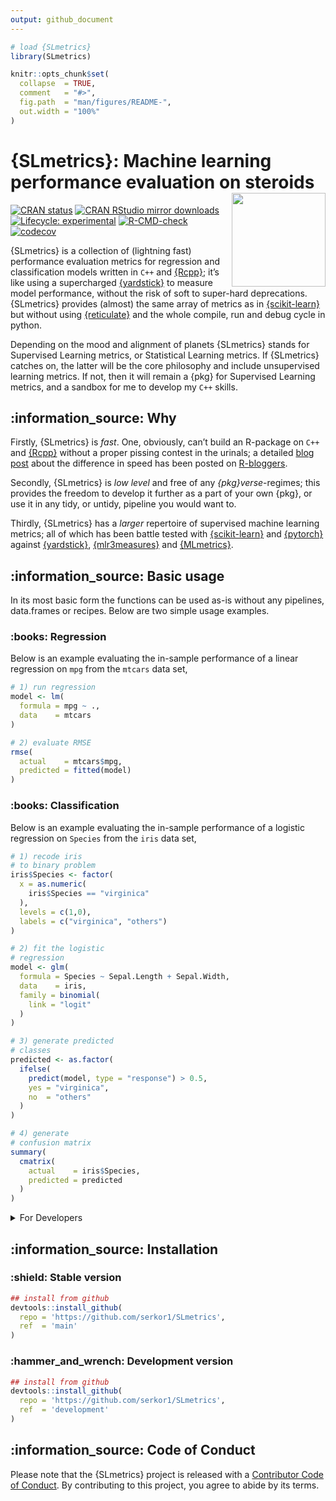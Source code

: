 ```yaml
---
output: github_document
---
```


<!-- README.md is generated from README.Rmd. Please edit that file -->

```r
# load {SLmetrics}
library(SLmetrics)

knitr::opts_chunk$set(
  collapse  = TRUE,
  comment   = "#>",
  fig.path  = "man/figures/README-",
  out.width = "100%"
)
```

# {SLmetrics}: Machine learning performance evaluation on steroids <img src="man/figures/logo.png" align="right" height="150" alt="" />

<!-- badges: start -->
[![CRAN status](https://www.r-pkg.org/badges/version/SLmetrics)](https://CRAN.R-project.org/package=SLmetrics)
[![CRAN RStudio mirror downloads](https://cranlogs.r-pkg.org/badges/last-month/SLmetrics?color=blue)](https://r-pkg.org/pkg/SLmetrics)
[![Lifecycle: experimental](https://img.shields.io/badge/lifecycle-experimental-orange.svg)](https://lifecycle.r-lib.org/articles/stages.html#experimental)
[![R-CMD-check](https://github.com/serkor1/SLmetrics/actions/workflows/R-CMD-check.yaml/badge.svg)](https://github.com/serkor1/SLmetrics/actions/workflows/R-CMD-check.yaml)
[![codecov](https://codecov.io/gh/serkor1/SLmetrics/branch/development/graph/badge.svg?token=X2osJDSRlN)](https://codecov.io/gh/serkor1/SLmetrics)
<!-- badges: end -->

{SLmetrics} is a collection of (lightning fast) performance evaluation metrics for regression and classification models written in `C++` and [{Rcpp}](https://github.com/RcppCore/Rcpp); it's like using a supercharged [{yardstick}](https://github.com/tidymodels/yardstick) to measure model performance, without the risk of soft to super-hard deprecations. {SLmetrics} provides (almost) the same array of metrics as in [{scikit-learn}](https://github.com/scikit-learn/scikit-learn) but without using [{reticulate}](https://github.com/rstudio/reticulate) and the whole compile, run and debug cycle in python.

Depending on the mood and alignment of planets {SLmetrics} stands for Supervised Learning metrics, or Statistical Learning metrics. If {SLmetrics} catches on, the latter will be the core philosophy and include unsupervised learning metrics. If not, then it will remain a {pkg} for Supervised Learning metrics, and a sandbox for me to develop my `C++` skills.

## :information_source: Why

Firstly, {SLmetrics} is *fast*. One, obviously, can't build an R-package on `C++` and [{Rcpp}](https://github.com/RcppCore/Rcpp) without a proper pissing contest in the urinals; a detailed [blog post]() about the difference in speed has been posted on [R-bloggers](https://www.r-bloggers.com/).

Secondly, {SLmetrics} is *low level* and free of any *{pkg}verse*-regimes; this provides the freedom to develop it further as a part of your own {pkg}, or use it in any tidy, or untidy, pipeline you would want to.

Thirdly, {SLmetrics} has a *larger* repertoire of supervised machine learning metrics; all of which has been battle tested with [{scikit-learn}](https://github.com/scikit-learn/scikit-learn) and [{pytorch}](https://github.com/pytorch/pytorch) against [{yardstick}](https://github.com/tidymodels/yardstick), [{mlr3measures}](https://github.com/mlr-org/mlr3measures) and [{MLmetrics}](https://github.com/yanyachen/MLmetrics).

## :information_source: Basic usage

In its most basic form the functions can be used as-is without any pipelines, data.frames or recipes. Below are two simple usage examples.

### :books: Regression

Below is an example evaluating the in-sample performance of a linear regression on `mpg` from the `mtcars` data set, 

```r
# 1) run regression
model <- lm(
  formula = mpg ~ .,
  data    = mtcars
)

# 2) evaluate RMSE
rmse(
  actual    = mtcars$mpg,
  predicted = fitted(model)
)
```

### :books: Classification

Below is an example evaluating the in-sample performance of a logistic regression on `Species` from the `iris` data set, 

```r
# 1) recode iris
# to binary problem
iris$Species <- factor(
  x = as.numeric(
    iris$Species == "virginica"
  ),
  levels = c(1,0),
  labels = c("virginica", "others")
)

# 2) fit the logistic
# regression
model <- glm(
  formula = Species ~ Sepal.Length + Sepal.Width,
  data    = iris,
  family = binomial(
    link = "logit"
  )
)

# 3) generate predicted
# classes
predicted <- as.factor(
  ifelse(
    predict(model, type = "response") > 0.5,
    yes = "virginica",
    no  = "others"
  )
)

# 4) generate
# confusion matrix
summary(
  cmatrix(
    actual    = iris$Species,
    predicted = predicted
  )
)
```

<details>
<summary> For Developers </summary>

As {SLMetrics} assumes that the user has some degree of control over the training process of the various models and the resulting output, the functions does not validate the input.

If you want to include the functions as a part of your R-package and introduce some defensive measures a possible strategy is as follows,

```r
## 1) create a wrapper
## function
RMSE <- function(
    actual,
    predicted,
    w = NULL) {
  
  # 0) defensive measures
  # for user
  stopifnot(
    length(actual) == length(predicted)
    )
  
  stopifnot(
    is.numeric(actual) & is.numeric(predicted)
  )
  
  if (!is.null(w)) {
    
    stopifnot(
      is.numeric(w)
      )
    
    output <- wrmse(
      actual    = actual,
      predicted = predicted,
      w         = w
    )
    
  } else {
    
    output <- rmse(
      actual    = actual,
      predicted = predicted
    )
    
  }
  
  return(output)
  
}
```

```r
# 1) run regression
model <- lm(
  formula = mpg ~ .,
  data    = mtcars
)

# 2) evaluate RMSE
RMSE(
  actual    = mtcars$mpg,
  predicted = fitted(model)
)
```
</details>

## :information_source: Installation

### :shield: Stable version
```r
## install from github
devtools::install_github(
  repo = 'https://github.com/serkor1/SLmetrics',
  ref  = 'main'
)
```

### :hammer_and_wrench: Development version
```r
## install from github
devtools::install_github(
  repo = 'https://github.com/serkor1/SLmetrics',
  ref  = 'development'
)
```

## :information_source: Code of Conduct

Please note that the {SLmetrics} project is released with a [Contributor Code of Conduct](https://contributor-covenant.org/version/2/1/CODE_OF_CONDUCT.html). By contributing to this project, you agree to abide by its terms.
